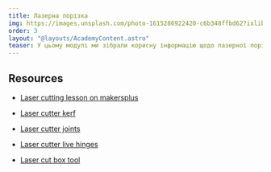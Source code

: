 ```yaml
---
title: Лазерна порізка
img: https://images.unsplash.com/photo-1615286922420-c6b348ffbd62?ixlib=rb-4.0.3&ixid=MnwxMjA3fDB8MHxwaG90by1wYWdlfHx8fGVufDB8fHx8&auto=format&fit=crop&w=2070&q=80
order: 3
layout: "@layouts/AcademyContent.astro"
teaser: У цьому модулі ми зібрали корисну інформацію щодо лазерної порізки.
---
```


## Resources

- <a href="https://www.makersplus.eu/laser-cutter/" target="_blank" rel="noopener noreferrer">Laser cutting lesson on makersplus</a>

- <a href="https://www.lasercutco.com/blog/lasercuttingkerf" target="_blank" rel="noopener noreferrer">Laser cutter kerf</a>

- <a href="http://academy.cba.mit.edu/classes/computer_cutting/joints.png" target="_blank" rel="noopener noreferrer">Laser cutter joints</a>

- <a href="https://www.instructables.com/Laser-cut-enclosure-with-living-hinge-lid/" target="_blank" rel="noopener noreferrer">Laser cutter live hinges</a>

- <a href="https://en.makercase.com/#/" target="_blank" rel="noopener noreferrer">Laser cut box tool</a>





